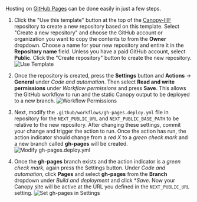 Hosting on [GitHub Pages](https://help.github.com/articles/using-a-custom-domain-with-github-pages/) can be done easily
in just a few steps.

1. Click the "Use this template" button at the top of the [Canopy-IIIF](https://github.com/canopy-iiif/canopy-iiif)
   repository to create a new repository based on this template. Select "Create a new repository" and choose the GitHub
   account or organization you want to copy the contents to from the **Owner** dropdown. Choose a name for your new repository
   and entire it in the **Repository name** field. Unless you have a paid GitHub account, select **Public**. Click the
   "Create repository" button to create the new repository.
   ![Use Template](/docs/use-template.png)

2. Once the repository is created, press the **Settings** button and **Actions** → **General** under _Code and automation_.
   Then select **Read and write permissions** under _Workflow permissions_ and press **Save**. This allows the GitHub
   workflow to run and the static Canopy output to be deployed to a new branch.
   ![Workflow Permissions](/docs/workflow-permissions.png)

3. Next, modify the `.github/workflows/gh-pages.deploy.yml` file in repository for the `NEXT_PUBLIC_URL` and `NEXT_PUBLIC_BASE_PATH`
   to be relative to the new repository. After changing these settings, commit your change and trigger the action to run.
   Once the action has run, the action indicator should change from a _red X_ to a _green check mark_ and a new branch called
   **gh-pages** will be created.
   ![Modify gh-pages.deploy.yml](/docs/modify-gh-pages-deploy.png)

4. Once the **gh-pages** branch exists and the action indicator is a _green check mark_, again press the Settings button.
   Under _Code and automation_, click **Pages** and select **gh-pages** from the **Branch** dropdown under _Build and deployment_
   and click \*_Save_. Now your Canopy site will be active at the URL you defined in the `NEXT_PUBLIC_URL` setting.
   ![Set gh-pages in Settings](/docs/set-gh-pages.png)
